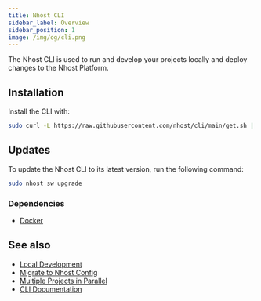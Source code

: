 ```yaml
---
title: Nhost CLI
sidebar_label: Overview
sidebar_position: 1
image: /img/og/cli.png
---
```



The Nhost CLI is used to run and develop your projects locally and deploy changes to the Nhost Platform.

## Installation

Install the CLI with:

```bash
sudo curl -L https://raw.githubusercontent.com/nhost/cli/main/get.sh | bash
```

## Updates

To update the Nhost CLI to its latest version, run the following command:

```bash
sudo nhost sw upgrade
```

### Dependencies

- [Docker](https://www.docker.com/get-started)

## See also

- [Local Development](/cli/local-development)
- [Migrate to Nhost Config](/cli/migrate-config)
- [Multiple Projects in Parallel](/cli/multiple-projects)
- [CLI Documentation](/cli)
